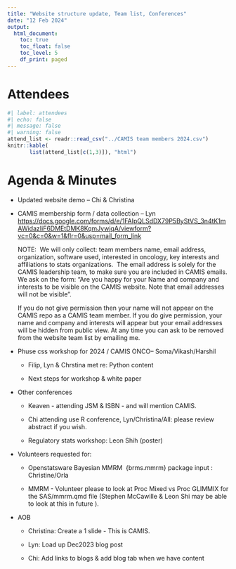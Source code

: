 ```yaml
---
title: "Website structure update, Team list, Conferences"
date: "12 Feb 2024"
output:
  html_document: 
    toc: true
    toc_float: false
    toc_level: 5
    df_print: paged
---
```


# Attendees

```r
#| label: attendees
#| echo: false
#| message: false
#| warning: false
attend_list <- readr::read_csv("../CAMIS team members 2024.csv")
knitr::kable(
       list(attend_list[c(1,3)]), "html")
```

# Agenda & Minutes

-   Updated website demo -- Chi & Christina

-   CAMIS membership form / data collection -- Lyn\
    <https://docs.google.com/forms/d/e/1FAIpQLSdDX79P5ByStVS_3n4tK1mAWidazIiF6DMEtDMK8KqmJywjqA/viewform?vc=0&c=0&w=1&flr=0&usp=mail_form_link>

    NOTE:  We will only collect: team members name, email address, organization, software used, interested in oncology, key interests and affiliations to stats organizations.  The email address is solely for the CAMIS leadership team, to make sure you are included in CAMIS emails.\
    We ask on the form: "Are you happy for your Name and company and interests to be visible on the CAMIS website. Note that email addresses will not be visible". 

    If you do not give permission then your name will not appear on the CAMIS repo as a CAMIS team member. If you do give permission, your name and company and interests will appear but your email addresses will be hidden from public view. At any time you can ask to be removed from the website team list by emailing me.

-   Phuse css workshop for 2024 / CAMIS ONCO-- Soma/Vikash/Harshil

    -   Filip, Lyn & Chrstina met re: Python content

    -   Next steps for workshop & white paper

-   Other conferences

    -   Keaven - attending JSM & ISBN - and will mention CAMIS.

    -   Chi attending use R conference, Lyn/Christina/All: please review abstract if you wish.

    -   Regulatory stats workshop: Leon Shih (poster)

-   Volunteers requested for:

    -   Openstatsware Bayesian MMRM  {brms.mmrm} package input :  Christine/Orla

    -   MMRM - Volunteer please to look at Proc Mixed vs Proc GLIMMIX for the SAS/mmrm.qmd file (Stephen McCawille & Leon Shi may be able to look at this in future ).

-   AOB

    -   Christina: Create a 1 slide - This is CAMIS.

    -   Lyn: Load up Dec2023 blog post

    -   Chi: Add links to blogs & add blog tab when we have content
